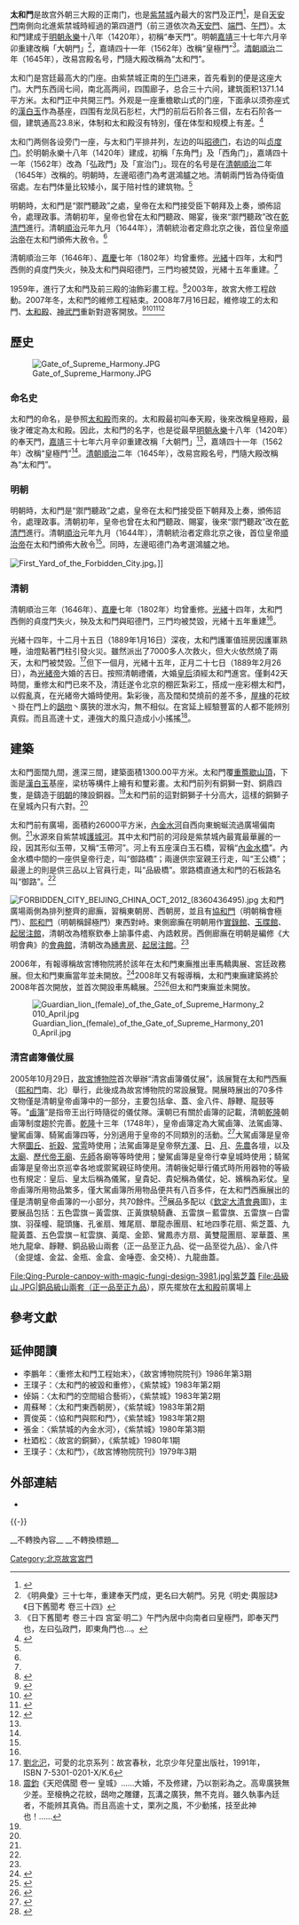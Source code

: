 {{Coord|39.915382|116.396934|type:landmark_region:CN-11_source:GoogleMaps|display=title}}

{{Infobox building
| name                = 太和門
| image               = Gate of Supreme Harmony 20160826-3.jpg
| image_caption       = 夏天時的太和門
| building_type       = [[城門|城門]]
| location            = [[故宮|故宮]]
| address             = 
| location_city       = [[北京|北京]]
| location_country    = {{CHN}}
}}
{{北京中軸線}}
'''太和門'''是故宫外朝三大殿的正南门，也是[[紫禁城|紫禁城]]內最大的宮門及正門<ref name=taihemen>{{Cite web |url=https://www.dpm.org.cn/explore/building/236439.html |title=太和門，故宮博物院，於2020-9-24查閱 |access-date=2021-03-13 |archive-date=2020-09-25 |archive-url=https://web.archive.org/web/20200925101337/http://www.dpm.org.cn/explore/building/236439.html |dead-url=no }}</ref>，是自[[天安門|天安門]]南側向北進紫禁城時經過的第四道門（前三道依次為[[天安門|天安門]]、[[端門|端門]]、[[午門|午門]]）。太和門建成于[[明朝|明朝]][[永樂|永樂]]十八年（1420年），初稱“奉天門”。明朝[[嘉靖|嘉靖]]三十七年六月辛卯重建改稱「大朝門」<ref name="#1">《明典彙》三十七年，重建奉天門成，更名曰大朝門。另見《明史·輿服誌》《日下舊聞考 卷三十四》</ref>，嘉靖四十一年（1562年）改稱“皇極門”<ref name="#2">《日下舊聞考 卷三十四 宮室·明二》午門內居中向南者曰皇極門，即奉天門也，左曰弘政門，即東角門也...。</ref>。[[清朝|清朝]][[順治|順治]]二年（1645年），改易宫殿名号，門隨大殿改稱為“太和門”。

太和门是宫廷最高大的门座。由紫禁城正南的[[午门|午门]]进来，首先看到的便是这座大门。大門东西阔七间，南北高两间，四围廊子，总合三十六间，建筑面积1371.14平方米。太和門正中共開三門。外观是一座重檐歇山式的门座，下面承以须弥座式的[[漢白玉|漢白玉]]作為基座，四围有龙凤石肜栏，大門的前后石阶各三個，左右石阶各一個，建筑通高23.8米，体制和太和殿沒有特別，僅在体型和规模上有差。<ref name=journal>{{Cite journal|author=王璞子|url=https://www.dpm.org.cn/building/talk/223518.html|title=太和门|journal=故宫博物院院刊|year=1979|issue=3|access-date=2021-03-12|archive-date=2021-07-02|archive-url=https://web.archive.org/web/20210702174026/https://www.dpm.org.cn/building/talk/223518.html|dead-url=no}}</ref>

太和门两侧各设旁门一座，与太和门平排并列，左边的叫[[昭德门|昭德门]]，右边的叫[[贞度门|贞度门]]。於明朝永樂十八年（1420年）建成，初稱「东角門」及「西角门」，嘉靖四十一年（1562年）改為「弘政門」及「宣治门」。现在的名号是在[[清朝|清朝]][[順治|順治]]二年（1645年）改稱的。明朝時，左邊昭德门為考選鴻臚之地。清朝兩門皆為侍衛值宿處。左右門体量比较矮小，属于陪衬性的建筑物。<ref name=journal/>

明朝時，太和門是“禦門聽政”之處，皇帝在太和門接受臣下朝拜及上奏，頒佈詔令，處理政事。清朝初年，皇帝也曾在太和門聽政、賜宴，後來“禦門聽政”改在[[乾清門|乾清門]]進行。清朝[[順治|順治]]元年九月（1644年），清朝統治者定鼎北京之後，首位皇帝[[順治帝|順治帝]]在太和門頒佈大赦令。<ref name=taihemen/>

清朝順治三年（1646年）、[[嘉慶|嘉慶]]七年（1802年）均曾重修。[[光緒|光緒]]十四年，太和門西側的貞度門失火，殃及太和門與昭德門，三門均被焚毀，光緒十五年重建。<ref name=taihemen/>

1959年，進行了太和門及前三殿的油飾彩畫工程。<ref>{{Cite web |url=http://news.xinhuanet.com/book/2007-01/22/content_5637456.htm |title=“文革”中誰保護了故宮？，新華網，2007年01月22日 |accessdate=2013年10月18日 |archive-date=2016年10月16日 |archive-url=https://web.archive.org/web/20161016112742/http://news.xinhuanet.com/book/2007-01/22/content_5637456.htm |dead-url=no }}</ref>2003年，故宮大修工程啟動。2007年冬，太和門的維修工程結束。2008年7月16日起，維修竣工的太和門、[[太和殿|太和殿]]、[[神武門|神武門]]重新對遊客開放。<ref>{{Cite web |url=http://tech.163.com/06/0101/10/26CGKNA800091537.html |title=太和殿閉門大修 2008年故宮將開放一半，網易，2006-01-01 |access-date=2013-10-17 |archive-url=https://web.archive.org/web/20131018011009/http://tech.163.com/06/0101/10/26CGKNA800091537.html |archive-date=2013-10-18 |dead-url=yes }}</ref><ref>{{Cite web |url=http://www.chinanews.com/cul/news/2008/07-15/1313560.shtml |title=北京故宮太和殿修繕一新7月16日起重新開放，中國新聞網，2008年07月15日 |accessdate=2013年10月17日 |archive-date=2013年10月18日 |archive-url=https://web.archive.org/web/20131018043104/http://www.chinanews.com/cul/news/2008/07-15/1313560.shtml |dead-url=no }}</ref><ref>{{Cite web |url=http://epaper.bjnews.com.cn/html/2007-11/04/content_107557.htm |title=太和門維修工程今冬結束 ，新京報，2007-11-04 |access-date=2013-10-17 |archive-date=2013-10-18 |archive-url=https://web.archive.org/web/20131018004827/http://epaper.bjnews.com.cn/html/2007-11/04/content_107557.htm |dead-url=no }}</ref><ref>{{Cite web |url=http://news.sina.com.cn/c/2008-07-16/133715942815.shtml |title=故宮太和殿太和門今天全面開放，新浪，2008年07月16日 |accessdate=2013-10-17 |archive-date=2013-10-17 |archive-url=https://web.archive.org/web/20131017210933/http://news.sina.com.cn/c/2008-07-16/133715942815.shtml |dead-url=no }}</ref>

==歷史==

[[File:Gate_of_Supreme_Harmony.JPG|thumb]]

=== 命名史 ===
太和門的命名，是參照[[太和殿|太和殿]]而來的。太和殿最初叫奉天殿，後來改稱皇極殿，最後才確定為太和殿。因此，太和門的名字，也是從最早[[明朝|明朝]][[永樂|永樂]]十八年（1420年）的奉天門，[[嘉靖|嘉靖]]三十七年六月辛卯重建改稱「大朝門」<ref name="#1"/>，嘉靖四十一年（1562年）改稱“皇極門”<ref name="#2"/>。[[清朝|清朝]][[順治|順治]]二年（1645年），改易宫殿名号，門隨大殿改稱為“太和門”。

=== 明朝 ===
明朝時，太和門是“禦門聽政”之處，皇帝在太和門接受臣下朝拜及上奏，頒佈詔令，處理政事。清朝初年，皇帝也曾在太和門聽政、賜宴，後來“禦門聽政”改在[[乾清門|乾清門]]進行。清朝[[順治|順治]]元年九月（1644年），清朝統治者定鼎北京之後，首位皇帝[[順治帝|順治帝]]在太和門頒佈大赦令<ref name=taihemen/>。同時，左邊昭德门為考選鴻臚之地。

[[File:First_Yard_of_the_Forbidden_City.jpg|thumb]]。]]

=== 清朝 ===

清朝順治三年（1646年）、[[嘉慶|嘉慶]]七年（1802年）均曾重修。[[光緒|光緒]]十四年，太和門西側的貞度門失火，殃及太和門與昭德門，三門均被焚毀，光緒十五年重建<ref name=taihemen/>。

光緒十四年，十二月十五日（1889年1月16日）深夜，太和門護軍值班房因護軍熟睡，油燈點著門柱引發火災。雖然派出了7000多人次救火，但大火依然燒了兩天，太和門被焚毀。<ref name="可愛北京">[[劉北汜|劉北汜]]，可愛的北京系列：故宮春秋，北京少年兒童出版社，1991年，ISBN 7-5301-0201-X/K.6</ref>但下一個月，光緒十五年，正月二十七日（1889年2月26日），為[[光緒帝|光緒帝]]大婚的吉日。按照清朝禮儀，大婚[[皇后|皇后]]須經太和門進宮。僅剩42天時間，重修太和門已來不及，清廷遂令北京的棚匠紮彩工，搭成一座彩棚太和門，以假亂真，在光緒帝大婚時使用。紮彩後，高及闊和焚燒前的差不多，[[屋椽|屋椽]]的花紋丶掛在門上的[[鴟吻|鴟吻]]丶廣狹的泄水沟，無不相似。在宮延上經驗豐富的人都不能辨別真假。而且高達十丈，連強大的風只造成小小搖搖<ref>[[震鈞|震鈞]]《天咫偶聞 卷一 皇城》......大婚，不及修建，乃以劄彩為之。高卑廣狹無少差。至榱桷之花紋，鴟吻之雕鏤，瓦溝之廣狹，無不克肖。雖久執事內廷者，不能辨其真偽。而且高逾十丈，栗冽之風，不少動搖，技至此神也！......</ref>。

==建築==

太和門面闊九間，進深三間，建築面積1300.00平方米。太和門覆[[重簷歇山頂|重簷歇山頂]]，下面是[[漢白玉|漢白玉]]基座，梁枋等構件上繪有和璽彩畫。太和門前列有銅獅一對、銅鼎四隻，是鑄造于[[明朝|明朝]]的陳設銅器。<ref name=taihemen/>太和門前的這對銅獅子十分高大，這樣的銅獅子在皇城內只有六對。<ref name="可愛北京"/>

太和門前有廣場，面積約26000平方米，[[內金水河|內金水河]]自西向東蜿蜒流過廣場偏南側。<ref name=taihemen/>水源來自紫禁城[[筒子河|護城河]]。其中太和門前的河段是紫禁城內最寬最華麗的一段，因其形似玉帶，又稱“玉帶河”。河上有五座漢白玉石橋，習稱“[[內金水橋|內金水橋]]”。內金水橋中間的一座供皇帝行走，叫“御路橋”；兩邊供宗室親王行走，叫“王公橋”；最邊上的則是供三品以上官員行走，叫“品級橋”。禦路橋直通太和門的石板路名叫“御路”。<ref name="可愛北京"/>

{{wide image|Forbidden City Gate of Supreme Harmony panoramic.jpg|3000px|太和門前廣場全景}}

[[File:FORBIDDEN_CITY_BEIJING_CHINA_OCT_2012_(8360436495).jpg|thumb]]
太和門廣場兩側為排列整齊的廊廡，習稱東朝房、西朝房，並且有[[協和門|協和門]]（明朝稱會極門）、[[熙和門|熙和門]]（明朝稱歸極門）東西對峙。東側廊廡在明朝用作[[實錄館|實錄館]]、[[玉牒館|玉牒館]]、[[起居注館|起居注館]]，清朝改為稽察欽奉上諭事件處、內誥敕房。西側廊廡在明朝是編修《大明會典》的[[會典館|會典館]]，清朝改為[[繙書房|繙書房]]、[[起居注館|起居注館]]。<ref name=taihemen/>

2006年，有報導稱故宮博物院將於該年在太和門東廡推出車馬轎輿展、宮廷政務展。但太和門東廡當年並未開放。<ref>{{Cite web |url=http://news.sina.com.cn/c/2006-01-03/16347885263s.shtml |title=故宮太和殿將於6日起關閉進行全面修繕，新浪，2006-01-03 |accessdate=2015-03-20 |archive-date=2015-04-02 |archive-url=https://web.archive.org/web/20150402104614/http://news.sina.com.cn/c/2006-01-03/16347885263s.shtml |dead-url=no }}</ref>2008年又有報導稱，太和門東廡建築將於2008年首次開放，並首次開設車馬轎展。<ref>{{Cite web |url=http://xmwb.xinmin.cn/history/xmwb/html/2008-08/08/content_211454.htm |title=“老北京味”香飄世界，新民晚報，2008-08-08 |accessdate=2015-03-20 |archive-date=2015-04-02 |archive-url=https://web.archive.org/web/20150402092006/http://xmwb.xinmin.cn/history/xmwb/html/2008-08/08/content_211454.htm |dead-url=no }}</ref><ref>{{Cite web |url=http://beijing.qianlong.com/3825/2008/04/09/2861@4386695.htm |title=故宮大修8月前完工 太和門東廡建築將首次開放，千龍網，2008-04-09 |access-date=2015-03-20 |archive-url=https://web.archive.org/web/20150402135853/http://beijing.qianlong.com/3825/2008/04/09/2861@4386695.htm |archive-date=2015-04-02 |dead-url=yes }}</ref>但太和門東廡並未開放。

[[File:Guardian_lion_(female)_of_the_Gate_of_Supreme_Harmony_2010_April.jpg|thumb]]

===清宮鹵簿儀仗展===
2005年10月29日，[[故宮博物院_(北京)|故宮博物院]]首次舉辦“清宮鹵簿儀仗展”，該展覽在太和門西廡（[[熙和門|熙和門]]南、北）舉行，此後成為故宮博物院的常設展覽。開展時展出的70多件文物僅是清朝皇帝鹵簿中的一部分，主要包括傘、蓋、金八件、靜鞭、龍鼓等等。“[[鹵簿|鹵簿]]”是指帝王出行時隨從的儀仗隊。漢朝已有關於鹵簿的記載，清朝[[乾隆|乾隆]]朝鹵簿制度趨於完善。[[乾隆|乾隆]]十三年（1748年），皇帝鹵簿定為大駕鹵簿、法駕鹵簿、鑾駕鹵簿、騎駕鹵簿四等，分別適用于皇帝的不同類別的活動。<ref>{{Cite web |url=http://news.sohu.com/20051030/n227336501.shtml |title=北京故宮首展清皇帝儀仗 弘義閣舉行皇朝禮樂展，搜狐，2005年10月30日 |accessdate=2013年10月17日 |archive-date=2013年10月18日 |archive-url=https://web.archive.org/web/20131018003938/http://news.sohu.com/20051030/n227336501.shtml |dead-url=no }}</ref>大駕鹵簿是皇帝大祭[[圜丘|圜丘]]、[[祈穀壇|祈穀]]、[[圜丘|常雩]]時使用；法駕鹵簿是皇帝祭[[地壇|方澤]]、[[日壇|日]]、[[月壇|月]]、[[先農壇|先農]]各壇，以及[[北京太廟|太廟]]、[[歷代帝王廟|歷代帝王廟]]、[[北京孔廟|先師]]各廟等等時使用；鑾駕鹵簿是皇帝行幸皇城時使用；騎駕鹵簿是皇帝出京巡幸各地或禦駕親征時使用。清朝後妃舉行儀式時所用器物的等級也有規定：皇后、皇太后稱為儀駕，皇貴妃、貴妃稱為儀仗，妃、嬪稱為彩仗。皇帝鹵簿所用物品繁多，僅大駕鹵簿所用物品便共有八百多件，在太和門西廡展出的僅是清朝皇帝鹵簿的一小部分，共70餘件。<ref>{{Cite web |url=http://dangjian.ccnt.com.cn/jcdj.php?col=152&file=4438 |title=迎雙慶，清宮典章文物展開展，文化部黨建線上，2005-11-25 |access-date=2013-10-18 |archive-date=2013-10-19 |archive-url=https://web.archive.org/web/20131019073900/http://dangjian.ccnt.com.cn/jcdj.php?col=152&file=4438 |dead-url=yes }}</ref>展品多配以《[[欽定大清會典|欽定大清會典]]圖》，主要展品包括：五色雲旗－黃雲旗、正黃旗驍騎纛、五雷旗－藍雷旗、五雷旗－白雷旗、羽葆幢、龍頭旛、孔雀扇、雉尾扇、單龍赤團扇、紅地四季花扇、紫芝蓋、九龍黃蓋、五色雲旗－紅雲旗、黃麾、金節、鸞鳳赤方扇、黃雙龍團扇、翠華蓋、黑地九龍傘、靜鞭、銅品級山兩套（正一品至正九品、從一品至從九品）、金八件（金提爐、金盆、金瓶、金盒、金唾壺、金交椅）、九龍曲蓋。

<gallery>
File:Qing-Purple-canpoy-with-magic-fungi-design-3981.jpg|紫芝蓋
File:品級山.JPG|銅品級山兩套（正一品至正九品），原先擺放在[[太和殿|太和殿]]前廣場上
</gallery>

== 參考文獻 ==
{{Reflist|30em}}

== 延伸閱讀 ==
* 李鵬年：〈重修太和門工程始末〉，《故宮博物院院刊》1986年第3期
* 王璞子：〈太和門的被毀和重修〉，《紫禁城》1983年第2期
* 倬娟：〈太和門的空間組合藝術〉，《紫禁城》1983年第2期
* 周蘇琴：〈太和門東西朝房〉，《紫禁城》1983年第2期
* 賈俊英：〈協和門與熙和門〉，《紫禁城》1983年第2期
* 張金：〈紫禁城的內金水河〉，《紫禁城》1980年第3期
* 杜廼松：〈故宮的銅獅〉，《紫禁城》1980年1期
* 王璞子：〈太和門〉，《故宮博物院院刊》1979年3期

== 外部連結 ==
* {{Commons category-inline|Gate of Supreme Harmony}}

{{-}}
{{Geographic Location
|西北 = [[弘義閣|弘義閣]]
|北 = [[太和殿|太和殿]]
|東北 = [[體仁閣|體仁閣]]
|西 = 貞度門
|中央 = <BIG>'''太和門'''</BIG>
|東 = 昭德門
|西南 = [[內金水河|內金水河]]<br />[[熙和門|熙和門]]
|南 = 內金水河、[[內金水橋|內金水橋]]、內金水河
|東南 = [[內金水河|內金水河]]<br />[[協和門|協和門]]
}}

__不轉換內容__
__不轉換標題__

[[Category:北京故宮宮門|Category:北京故宮宮門]]
